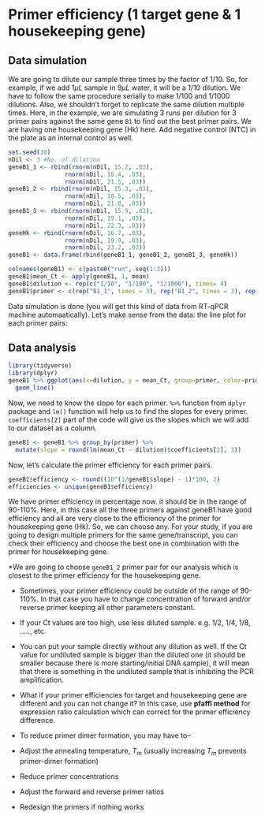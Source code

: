 # Primer efficiency (1 target gene & 1 housekeeping gene)

## Data simulation

We are going to dilute our sample three times by the factor of 1/10. So, for example, if we add 1$\mu L$ sample in 9$\mu L$ water, it will be a 1/10 dilution. We have to follow the same procedure serially to make 1/100 and 1/1000 dilutions.
Also, we shouldn't forget to replicate the same dilution multiple times.  Here, in the example, we are simulating 3 runs per dilution for 3 primer pairs against the same gene `B1` to find out the best primer pairs. We are having one housekeeping gene (Hk) here. Add negative control (NTC) in the plate as an internal control as well.  

```r
set.seed(10)
nDil <- 3 #No. of dilution
geneB1_1 <- rbind(rnorm(nDil, 15.2, .03),
                rnorm(nDil, 18.4, .03),
                rnorm(nDil, 21.5, .03))
geneB1_2 <- rbind(rnorm(nDil, 15.3, .03),
                rnorm(nDil, 18.5, .03),
                rnorm(nDil, 21.8, .03))
geneB1_3 <- rbind(rnorm(nDil, 15.9, .03),
                rnorm(nDil, 19.1, .03),
                rnorm(nDil, 22.3, .03))
geneHk <- rbind(rnorm(nDil, 16.7, .03),
                rnorm(nDil, 19.9, .03),
                rnorm(nDil, 23.2, .03))
geneB1 <- data.frame(rbind(geneB1_1, geneB1_2, geneB1_3, geneHk))

colnames(geneB1) <- c(paste0("run", seq(1:3)))
geneB1$mean_Ct <- apply(geneB1, 1, mean)
geneB1$dilution <- rep(c("1/10", "1/100", "1/1000"), times= 4)
geneB1$primer <- c(rep("B1_1", times = 3), rep("B1_2", times = 3), rep("B1_3", times = 3), rep("Hk", times = 3))
```

Data simulation is done (you will get this kind of data from RT-qPCR machine automaatically). Let's make sense from the data: the line plot for each primer pairs:

## Data analysis

```r
library(tidyverse)
library(dplyr)
geneB1 %>% ggplot(aes(x=dilution, y = mean_Ct, group=primer, color=primer)) + 
  geom_line()
```

Now, we need to know the slope for each primer. `%>%` function from `dplyr` package and `lm()` function will help us to find the slopes for every primer. `coefficients[2]` part of the code will give us the slopes which we will add to our dataset as a column.

```r
geneB1 <- geneB1 %>% group_by(primer) %>% 
  mutate(slope = round(lm(mean_Ct ~ dilution)$coefficients[2], 3))
```

Now, let's calculate the primer efficiency for each primer pairs.

```r
geneB1$efficiency <- round((10^(1/geneB1$slope) - 1)*100, 2)
efficiencies <- unique(geneB1$efficiency)
```
We have primer efficiency in percentage now. it should be in the range of 90-110%. Here, in this case all the three primers against geneB1 have good efficiency and all are very close to the efficiency of the primer for housekeeping gene (Hk). So, we can choose any. For your study, if you are going to design multiple primers for the same gene/transcript, you can check their efficiency and choose the best one in combination with the primer for housekeeping gene.

*We are going to choose `geneB1_2` primer pair for our analysis which is closest to the primer efficiency for the housekeeping gene. 

:::{.info}
* Sometimes, your primer efficiency could be outside of the range of 90-110%. In that case you have to change concentration of forward and/or reverse primer keeping all other parameters constant.

* If your Ct values are too high, use less diluted sample. e.g. 1/2, 1/4, 1/8, ....., etc.

* You can put your sample directly without any dilution as well. If the Ct value for undiluted sample is bigger than the diluted one (it should be smaller because there is more starting/initial DNA sample), it will mean that there is something in the undiluted sample that is inhibiting the PCR amplification.

* What if your primer efficiencies for target and housekeeping gene are different and you can not change it? In this case, use **pfaffl method** for expression ratio calculation which can correct for the primer efficiency difference.

* To reduce primer dimer formation, you may have to--
- Adjust the annealing temperature, $T_m$ (usually increasing $T_m$ prevents primer-dimer formation)
- Reduce primer concentrations
- Adjust the forward and reverse primer ratios
- Redesign the primers if nothing works
:::
